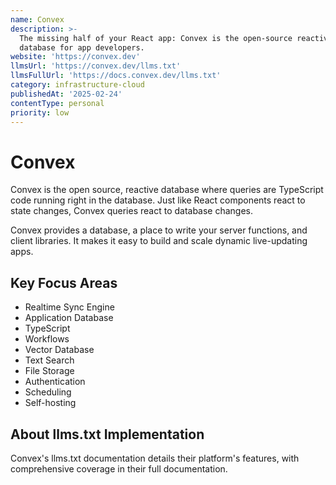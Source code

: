 ```yaml
---
name: Convex
description: >-
  The missing half of your React app: Convex is the open-source reactive
  database for app developers.
website: 'https://convex.dev'
llmsUrl: 'https://convex.dev/llms.txt'
llmsFullUrl: 'https://docs.convex.dev/llms.txt'
category: infrastructure-cloud
publishedAt: '2025-02-24'
contentType: personal
priority: low
---
```


# Convex

Convex is the open source, reactive database where queries are TypeScript code running right in the
database. Just like React components react to state changes, Convex queries react to database changes.

Convex provides a database, a place to write your server functions, and client libraries. It makes
it easy to build and scale dynamic live-updating apps.

## Key Focus Areas

- Realtime Sync Engine
- Application Database
- TypeScript
- Workflows
- Vector Database
- Text Search
- File Storage
- Authentication
- Scheduling
- Self-hosting

## About llms.txt Implementation

Convex's llms.txt documentation details their platform's features, with comprehensive coverage in their full documentation.

